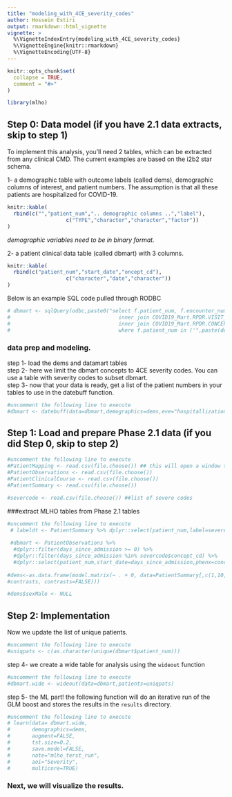```yaml
---
title: "modeling_with_4CE_severity_codes"
author: Hossein Estiri
output: rmarkdown::html_vignette
vignette: >
  %\VignetteIndexEntry{modeling_with_4CE_severity_codes}
  %\VignetteEngine{knitr::rmarkdown}
  %\VignetteEncoding{UTF-8}
---
```


```r
knitr::opts_chunk$set(
  collapse = TRUE,
  comment = "#>"
)
```

```r
library(mlho)
```
## Step 0: Data model (if you have 2.1 data extracts, skip to step 1)

To implement this analysis, you'll need 2 tables, which can be extracted from any clinical CMD. The current examples are based on the i2b2 star schema.

1-  a demographic table with outcome labels (called dems), demographic columns of interest, and patient numbers. 
The assumption is that all these patients are hospitalized for COVID-19.
```r
knitr::kable(
  rbind(c("","patient_num",".. demographic columns ..","label"),
                   c("TYPE","character","character","factor"))
)
```

*demographic variables need to be in binary format.*


2- a patient clinical data table (called dbmart) with 3 columns. 
```r
knitr::kable(
  rbind(c("patient_num","start_date","oncept_cd"),
                   c("character","date","character"))
)
```

Below is an example SQL code pulled through RODBC
```r
# dbmart <- sqlQuery(odbc,paste0("select f.patient_num, f.encounter_num, f.start_date, c.concept_cd from COVID19_Mart.RPDR.OBSERVATION_FACT_RPDR f 
#                                   inner join COVID19_Mart.RPDR.VISIT_DIMENSION v on f.patient_num = v.patient_num and f.encounter_num = v.encounter_num
#                                   inner join COVID19_Mart.RPDR.CONCEPT_DIMENSION c on f.concept_cd=c.concept_cd
#                                   where f.patient_num in ('",paste(dems$patient_num,collapse = "','"),"')"))
```

### data prep and modeling.\
step 1- load the dems and datamart tables\
step 2- here we limit the dbmart concepts to 4CE severity codes. You can use a table with severity codes to subset dbmart.\
step 3- now that your data is ready, get a list of the patient numbers in your tables to use in the datebuff function.\
```r
#uncomment the following line to execute
#dbmart <- datebuff(data=dbmart,demographics=dems,eve="hospitallization_date",use="after",patients=uniqpats)
```

## Step 1: Load and prepare Phase 2.1 data (if you did Step 0, skip to step 2)
```r
#uncomment the following line to execute
#PatientMapping <- read.csv(file.choose()) ## this will open a window to select the .csv file
#PatientObservations <- read.csv(file.choose())
#PatientClinicalCourse <- read.csv(file.choose())
#PatientSummary <- read.csv(file.choose())

#severcode <- read.csv(file.choose()) ##list of severe codes
```
 
 ###extract MLHO tables from Phase 2.1 tables
 
```r
#uncomment the following line to execute
 # labeldt <- PatientSummary %>% dplyr::select(patient_num,label=severe) %>% mutate(label=factor(label))
 
 #dbmart <- PatientObservations %>% 
  #dplyr::filter(days_since_admission >= 0) %>%
  #dplyr::filter(days_since_admission %in% severcode$concept_cd) %>%
  #dplyr::select(patient_num,start_date=days_since_admission,phenx=concept_code)
  
#dems<-as.data.frame(model.matrix(~ . + 0, data=PatientSummary[,c(1,10,11,12)], contrasts.arg = lapply(PatientSummary[,c(10,11,12)],
#contrasts, contrasts=FALSE)))

#dems$sexMale <- NULL

```

## Step 2: Implementation

Now we update the list of unique patients.
```r
#uncomment the following line to execute
#uniqpats <- c(as.character(unique(dbmart$patient_num)))
```

step 4- we create a wide table for analysis using the `wideout` function
```r
#uncomment the following line to execute
#dbmart.wide <- wideout(data=dbmart,patients=uniqpats)
```

step 5- the ML part!
the following function will do an iterative run of the GLM boost and stores the results in the `results` directory.
```r
#uncomment the following line to execute
# learn(data= dbmart.wide,
#       demographics=dems,
#       augment=FALSE,
#       tst.size=0.2,
#       save.model=FALSE,
#       note="mlho_terst_run",
#       aoi="Severity",
#       multicore=TRUE)
```


### Next, we will visualize the results.
